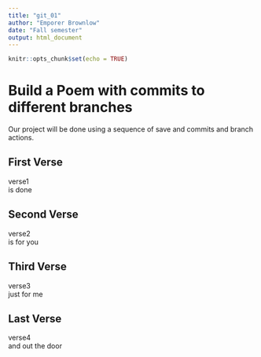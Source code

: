 ---
title: "git_01"
author: "Emporer Brownlow"
date: "Fall semester"
output: html_document
---

```{r setup, include=FALSE}
knitr::opts_chunk$set(echo = TRUE)
```
# Build a Poem with commits to different branches
Our project will be done using a sequence of save and commits and branch actions.
<!-- Do not modify or change any text in "!--" bracketed areas such as this --- these are instructions to
you, if you change any of this the git program will notice it and compromise your git merging strategy !-->

## First Verse 
<!--Put the first five lines of a poem by Lewis Carrol in this section!-->

verse1  
is done  

## Second Verse
<!--Put the first five lines of a poem by Robert Frost here!-->

verse2   
is for you  

## Third Verse
<!--Put the first two verses of The Walrus and the Carpenter here!-->

verse3  
just for me  

## Last Verse
<!--Put a short poem of your choice 8-20 lines,here!-->

verse4  
and out the door


